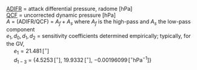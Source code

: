 <p class=box>
[ADIFR](#adifr) = attack differential pressure, radome [hPa]  
[QCF](#qcx) = uncorrected dynamic pressure [hPa]  
$A$ = (ADIFR/QCF) = $A_{f}+A_{s}$ where $A_{f}$ is the high-pass
and $A_{s}$ the low-pass component  
$e_{1},\,d_{0},\,d{}_{1},\,d_{2}$ = sensitivity
coefficients determined empirically; typically, for the GV,  
\ \ \ \ \ $e_{1}=21.481\,[^{\circ}]$   
\ \ \ \ \ $d_{1-3}$ = {$4.5253\,[^{\circ}]$, $19.9332\,[^{\circ}]$, $-0.00196099\,[^{\circ}\mathrm{hPa}^{-1}]$}  
</p><p class=box2>  
\begin{equation}
\mathrm{\{AKRD\}}=d_{0}+d_{1}A_{s}+d_{2}\mathrm{\{QCF\}_{s}+}e_{1}A_{f}
(\#eq:newAKRD)
\end{equation}
</p>  
